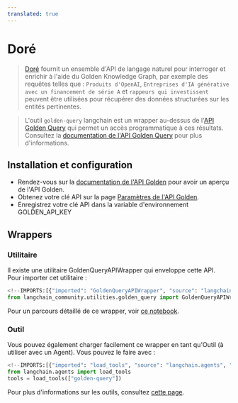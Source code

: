 ```yaml
---
translated: true
---
```


# Doré

>[Doré](https://golden.com) fournit un ensemble d'API de langage naturel pour interroger et enrichir à l'aide du Golden Knowledge Graph, par exemple des requêtes telles que : `Produits d'OpenAI`, `Entreprises d'IA générative avec un financement de série A` et `rappeurs qui investissent` peuvent être utilisées pour récupérer des données structurées sur les entités pertinentes.

>L'outil `golden-query` langchain est un wrapper au-dessus de l'[API Golden Query](https://docs.golden.com/reference/query-api) qui permet un accès programmatique à ces résultats.
>Consultez la [documentation de l'API Golden Query](https://docs.golden.com/reference/query-api) pour plus d'informations.

## Installation et configuration

- Rendez-vous sur la [documentation de l'API Golden](https://docs.golden.com/) pour avoir un aperçu de l'API Golden.
- Obtenez votre clé API sur la page [Paramètres de l'API Golden](https://golden.com/settings/api).
- Enregistrez votre clé API dans la variable d'environnement GOLDEN_API_KEY

## Wrappers

### Utilitaire

Il existe une utilitaire GoldenQueryAPIWrapper qui enveloppe cette API. Pour importer cet utilitaire :

```python
<!--IMPORTS:[{"imported": "GoldenQueryAPIWrapper", "source": "langchain_community.utilities.golden_query", "docs": "https://api.python.langchain.com/en/latest/utilities/langchain_community.utilities.golden_query.GoldenQueryAPIWrapper.html", "title": "Golden"}]-->
from langchain_community.utilities.golden_query import GoldenQueryAPIWrapper
```

Pour un parcours détaillé de ce wrapper, voir [ce notebook](/docs/integrations/tools/golden_query).

### Outil

Vous pouvez également charger facilement ce wrapper en tant qu'Outil (à utiliser avec un Agent).
Vous pouvez le faire avec :

```python
<!--IMPORTS:[{"imported": "load_tools", "source": "langchain.agents", "docs": "https://api.python.langchain.com/en/latest/agent_toolkits/langchain_community.agent_toolkits.load_tools.load_tools.html", "title": "Golden"}]-->
from langchain.agents import load_tools
tools = load_tools(["golden-query"])
```

Pour plus d'informations sur les outils, consultez [cette page](/docs/modules/tools/).
